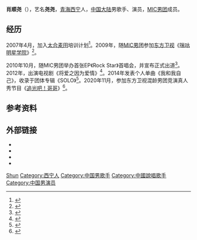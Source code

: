 {{艺人
| 姓名 = 肖顺尧
| 类型 = 男艺人
| 图像 = 
| 别名 = 尧尧
| 国籍 = {{PRC}}
| 民族 = 汉族
| 籍贯 = [[青海省|青海]][[西宁市|西宁]]
| 出生日期 = {{birth date and age|1988|3|23}}
| 出生地点 = {{CHN}}[[青海省|青海省]][[西宁市|西宁市]]
| 职业 = 歌手、演员
| 语言 = 汉语、英语
| 教育程度 = 大学
| 母校 = [[青岛酒店管理学院|青岛酒店管理学院]]
| 音乐类型 = [[流行音乐|流行]]、[[嘻哈音乐|说唱]]
| 出道地点 = {{CHNML}}
| 代表作 = 音乐：《我和我自己》、《197653》<br>影视：《雪域雄鹰》、《[[虎啸龙吟|虎啸龙吟]]》
| 唱片公司 = [[太合麦田|太合麦田]]
| 经纪公司 = 杜松影视<br/>不二文化
| 相关团体 = [[MIC男团|MIC男团]]
| IMDb = 7845862
}}
'''肖顺尧'''（{{bd|1988年|3月23日<ref>{{cite web |editor=王晓易 |title=M.I.C.组合个人介绍 |url=https://ent.163.com/10/0108/15/5SH0P8RO000342RO.html |website=网易娱乐 |publisher=网易 |accessdate=2020-12-06 |date=2010-01-08 |archive-date=2010-12-08 |archive-url=https://web.archive.org/web/20101208062047/http://ent.163.com/10/0108/15/5SH0P8RO000342RO.html |dead-url=no }}</ref>}}），艺名'''尧尧'''，[[青海省|青海]][[西宁市|西宁]]人，[[中国大陆|中国大陆]]男歌手、演员，[[MIC男团|MIC男团]]成员。

== 经历 ==
2007年4月，加入[[太合麦田|太合麦田]]培训计划<ref>{{cite news |editor=小斑马 |title=MIC男团RAP达人尧尧 坦言冲击亚洲信心十足 |url=http://music.yule.sohu.com/20100602/n272513146.shtml |accessdate=2020-12-06 |work=搜狐音乐 |publisher=搜狐 |date=2010-06-02 |archive-date=2020-12-06 |archive-url=https://web.archive.org/web/20201206135926/http://music.yule.sohu.com/20100602/n272513146.shtml |dead-url=no }}</ref>。2009年，随[[MIC男团|MIC男团]]参加[[东方卫视|东方卫视]]《[[咪咕明星学院|咪咕明星学院]]》<ref>{{cite news |editor=王晓易 |title=MIC受蔡康永称赞 登咪咕明星学院不忘耍帅 |url=https://ent.163.com/09/1231/11/5RS0FMJ900031H0O.html |accessdate=2020-12-06 |work=网易娱乐 |publisher=网易 |date=2009-12-31 |archive-date=2020-12-06 |archive-url=https://web.archive.org/web/20201206135915/https://ent.163.com/09/1231/11/5RS0FMJ900031H0O.html |dead-url=no }}</ref>。

2010年10月，随MIC男团举办首张EP《Rock Star》首唱会，并宣布正式出道<ref>{{cite news |author=周文韬 |title=MIC男团发EP宣布出道 首唱会展唱跳实力 |url=http://ent.sina.com.cn/y/2010-10-20/22183120187.shtml |accessdate=2020-12-06 |work=新浪娱乐 |publisher=新浪网 |date=2010-10-20 |archive-date=2020-12-06 |archive-url=https://web.archive.org/web/20201206140006/http://ent.sina.com.cn/y/2010-10-20/22183120187.shtml |dead-url=no }}</ref>。2012年，出演电视剧《将爱之因为爱情》<ref>{{cite news |author=Heather Shi |title=张一白执导，肖顺尧主演《将爱3》南澳拍摄 |url=http://www.vogue.com.cn/people/icons/news_13123150d901df56.html |accessdate=2020-12-06 |work=VOGUE时尚网 |date=2012-03-22 |archive-date=2012-07-07 |archive-url=https://web.archive.org/web/20120707151014/http://www.vogue.com.cn/people/icons/news_13123150d901df56.html |dead-url=no }}</ref>。2014年发表个人单曲《我和我自己》，收录于团体专辑《SOLO》<ref>{{cite news |editor=lambqiu |title=MIC男团《SOLO》专辑发布 前老板宋柯变脑残粉 |url=https://ent.qq.com/a/20141229/015756.htm |accessdate=2020-12-06 |work=腾讯娱乐 |publisher=腾讯网 |date=2014-12-29 |archive-date=2020-12-06 |archive-url=https://web.archive.org/web/20201206135918/https://ent.qq.com/a/20141229/015756.htm |dead-url=no }}</ref>。2020年11月，参加东方卫视混龄男团竞演真人秀节目《[[追光吧！哥哥|追光吧！哥哥]]》<ref>{{cite news |author=璎珞 |editor=立新 |title=《追光吧！哥哥》昨日发布会启动 21位哥哥无锡集结完毕 |url=http://szb.wxrb.com/jnwb/pc/content/202011/30/content_64003.html |accessdate=2020-12-06 |work=江南晚报 |date=2020-11-30 |archive-date=2020-12-06 |archive-url=https://web.archive.org/web/20201206144949/http://szb.wxrb.com/jnwb/pc/content/202011/30/content_64003.html |dead-url=no }}</ref>。

== 参考资料 ==
{{reflist}}

== 外部链接 ==
*{{Sinaweibo|1800806323}}
*{{imdb name|nm7845862}}
*{{douban people|1321057}} 
*{{Mtime people|2174546}}

[[Category:肖姓|Shun]]
[[Category:西宁人|Category:西宁人]]
[[Category:中国男歌手|Category:中国男歌手]]
[[Category:中國說唱歌手|Category:中國說唱歌手]]
[[Category:中国男演员|Category:中国男演员]]